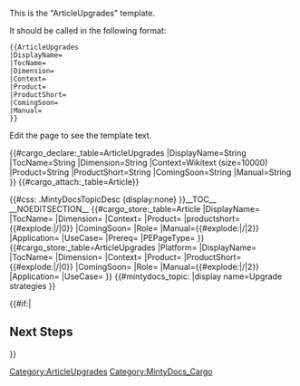<noinclude>
This is the "ArticleUpgrades" template.

It should be called in the following format:
<pre>
{{ArticleUpgrades
|DisplayName=
|TocName=
|Dimension=
|Context=
|Product=
|ProductShort=
|ComingSoon=
|Manual=
}}

</pre>
Edit the page to see the template text.

{{#cargo_declare:_table=ArticleUpgrades
|DisplayName=String
|TocName=String
|Dimension=String
|Context=Wikitext (size=10000)
|Product=String
|ProductShort=String
|ComingSoon=String
|Manual=String
}}
{{#cargo_attach:_table=Article}}

</noinclude>
<includeonly>{{#css: .MintyDocsTopicDesc {display:none} }}[[Category:ArticleUpgrades]]__TOC__
__NOEDITSECTION__
{{#cargo_store:_table=Article
|DisplayName={{{DisplayName|}}}
|TocName={{{TocName|}}}
|Dimension={{{Dimension|}}}
|Context={{{Context|}}}
|Product={{MINTYDOCSPRODUCT}}
|productshort={{#explode:{{FULLPAGENAME}}|/|0}}
|ComingSoon={{{ComingSoon|}}}
|Role={{{Role|}}}
|Manual={{#explode:{{FULLPAGENAME}}|/|2}}
|Application={{{Application|}}}
|UseCase={{{UseCase|}}}
|Prereq={{{Prereq|}}}
|PEPageType={{{PEPageType|}}}
}}
{{#cargo_store:_table=ArticleUpgrades
|Platform={{{Platform|}}}
|DisplayName={{{DisplayName|}}}
|TocName={{{TocName|}}}
|Dimension={{{Dimension|}}}
|Context={{{Context|}}}
|Product={{MINTYDOCSPRODUCT}}
|ProductShort={{#explode:{{FULLPAGENAME}}|/|0}}
|ComingSoon={{{ComingSoon|}}}
|Role={{{Role|}}}
|Manual={{#explode:{{FULLPAGENAME}}|/|2}}
|Application={{{Application|}}}
|UseCase={{{UseCase|}}}
}}<!-- Defining the EPPO Header; all parameters need to be passed to it -->{{EPPOHead|Role={{{Role|}}}|ComingSoon={{{ComingSoon|}}}|Dimension={{{Dimension|}}}|Context={{{Context|}}}|UseCase={{{UseCase|}}}|Application={{{Application|}}}|Platform={{{Platform|}}}|PageType=Article}}{{#mintydocs_topic:
|display name=Upgrade strategies
}}{{{Intro|}}}

{{{UpgradeMode|}}}


{{#if:{{{NextSteps|}}}|
==Next Steps==
{{{NextSteps|}}}
}}
<nowiki /></includeonly><noinclude>[[Category:MintyDocs_Cargo]]</noinclude>